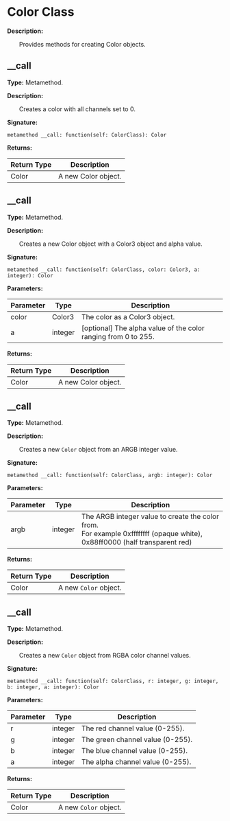 # Color Class

**Description:**

&emsp;&emsp;Provides methods for creating Color objects.

## __call

**Type:** Metamethod.

**Description:**

&emsp;&emsp;Creates a color with all channels set to 0.

**Signature:**
```tl
metamethod __call: function(self: ColorClass): Color
```

**Returns:**

| Return Type | Description |
| --- | --- |
| Color | A new Color object. |

## __call

**Type:** Metamethod.

**Description:**

&emsp;&emsp;Creates a new Color object with a Color3 object and alpha value.

**Signature:**
```tl
metamethod __call: function(self: ColorClass, color: Color3, a: integer): Color
```

**Parameters:**

| Parameter | Type | Description |
| --- | --- | --- |
| color | Color3 | The color as a Color3 object. |
| a | integer | [optional] The alpha value of the color ranging from 0 to 255. |

**Returns:**

| Return Type | Description |
| --- | --- |
| Color | A new Color object. |

## __call

**Type:** Metamethod.

**Description:**

&emsp;&emsp;Creates a new `Color` object from an ARGB integer value.

**Signature:**
```tl
metamethod __call: function(self: ColorClass, argb: integer): Color
```

**Parameters:**

| Parameter | Type | Description |
| --- | --- | --- |
| argb | integer | The ARGB integer value to create the color from.<br/>For example 0xffffffff (opaque white), 0x88ff0000 (half transparent red) |

**Returns:**

| Return Type | Description |
| --- | --- |
| Color | A new `Color` object. |

## __call

**Type:** Metamethod.

**Description:**

&emsp;&emsp;Creates a new `Color` object from RGBA color channel values.

**Signature:**
```tl
metamethod __call: function(self: ColorClass, r: integer, g: integer, b: integer, a: integer): Color
```

**Parameters:**

| Parameter | Type | Description |
| --- | --- | --- |
| r | integer | The red channel value (0-255). |
| g | integer | The green channel value (0-255). |
| b | integer | The blue channel value (0-255). |
| a | integer | The alpha channel value (0-255). |

**Returns:**

| Return Type | Description |
| --- | --- |
| Color | A new `Color` object. |